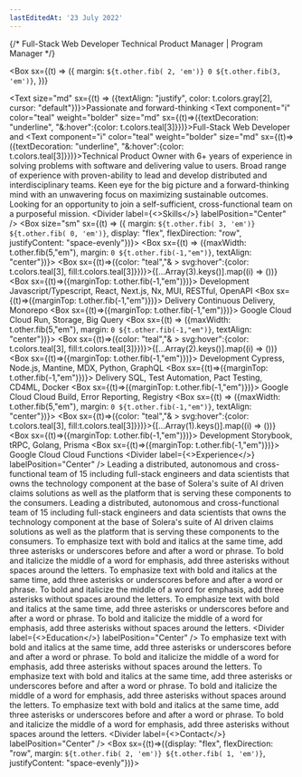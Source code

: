 ```yaml
---
lastEditedAt: '23 July 2022'
---
```


<Title style={{fontWeight: "bold", fontVariant: "all-small-caps", display:"inline-block", }} sx={(t)=>({color: t.colors.teal[5], cursor: "default", "&:hover":{color: t.colors.teal[3]}})}>Marco Kunz</Title>
{/* <Text>Full-Stack Web Developer</Text>
<Text color='dimmed' inherit>Technical Product Manager | Program Manager</Text> */}

<Box
  sx={(t) => ({
    margin: `${t.other.fib( 2, 'em')} 0 ${t.other.fib(3, 'em')}`,
  })}
>
  <Text size="md" sx={(t) => ({textAlign: "justify", color: t.colors.gray[2], cursor: "default"})}>Passionate and forward-thinking <Text component="i" color="teal" weight="bolder" size="md" sx={(t)=>({textDecoration: "underline", "&:hover":{color: t.colors.teal[3]}})}>Full-Stack Web Developer</Text> and <Text component="i" color="teal" weight="bolder" size="md" sx={(t)=>({textDecoration: "underline", "&:hover":{color: t.colors.teal[3]}})}>Technical Product Owner</Text> with 6+ years of experience in solving problems with software and delivering value to users. Broad range of experience with proven-ability to lead and develop distributed and interdisciplinary teams. Keen eye for the big picture and a forward-thinking mind with an unwavering focus on maximizing sustainable outcomes. Looking for an opportunity to join a self-sufficient, cross-functional team on a purposeful mission.</Text>
</Box>
<Divider label={<><IconBulb size={14} /><Text color="dimmed" ml={5} size="xs">Skills</Text></>} labelPosition="Center"  />
<Box size="sm" sx={(t) => ({ margin: `${t.other.fib( 3, 'em')} ${t.other.fib( 0, 'em')}`, display: "flex", flexDirection: "row", justifyContent: "space-evenly"})}>
  <Box sx={(t) => ({maxWidth: t.other.fib(5,"em"), margin: `0 ${t.other.fib(-1,"em")}`, textAlign: "center"})}>
    <Box sx={(t)=>({color: "teal","& > svg:hover":{color: t.colors.teal[3], fill:t.colors.teal[3]}})}>{[...Array(3).keys()].map((i) => (<IconStar key={1} size={16} />))}</Box>
    <Box sx={(t)=>({marginTop: t.other.fib(-1,"em")})}>
      <Text color="dimmed" size="sm">Development</Text>
      <Text size="sm">Javascript/Typescript, React, Next.js, Nx, MUI, RESTful, OpenAPI</Text>
    </Box>
    <Box sx={(t)=>({marginTop: t.other.fib(-1,"em")})}>
      <Text color="dimmed" size="sm">Delivery</Text>
      <Text size="sm">Continuous Delivery, Monorepo</Text>
    </Box>
    <Box sx={(t)=>({marginTop: t.other.fib(-1,"em")})}>
      <Text color="dimmed" size="sm">Google Cloud</Text>
      <Text size="sm">Cloud Run, Storage, Big Query</Text>
    </Box>
  </Box>
  <Box sx={(t) => ({maxWidth: t.other.fib(5,"em"), margin: `0 ${t.other.fib(-1,"em")}`, textAlign: "center"})}>
    <Box sx={(t)=>({color: "teal","& > svg:hover":{color: t.colors.teal[3], fill:t.colors.teal[3]}})}>{[...Array(2).keys()].map((i) => (<IconStar key={1} size={16} />))}</Box>
    <Box sx={(t)=>({marginTop: t.other.fib(-1,"em")})}>
      <Text color="dimmed" size="sm">Development</Text>
      <Text size="sm">Cypress, Node.js, Mantine, MDX, Python, GraphQL</Text>
    </Box>
    <Box sx={(t)=>({marginTop: t.other.fib(-1,"em")})}>
      <Text color="dimmed" size="sm">Delivery</Text>
      <Text size="sm">SQL, Test Automation, Pact Testing, CD4ML, Docker</Text>
    </Box>
    <Box sx={(t)=>({marginTop: t.other.fib(-1,"em")})}>
      <Text color="dimmed" size="sm">Google Cloud</Text>
      <Text size="sm">Cloud Build, Error Reporting, Registry</Text>
    </Box>
  </Box>
  <Box sx={(t) => ({maxWidth: t.other.fib(5,"em"), margin: `0 ${t.other.fib(-1,"em")}`, textAlign: "center"})}>
    <Box sx={(t)=>({color: "teal","& > svg:hover":{color: t.colors.teal[3], fill:t.colors.teal[3]}})}>{[...Array(1).keys()].map((i) => (<IconStar key={1} size={16} />))}</Box>
    <Box sx={(t)=>({marginTop: t.other.fib(-1,"em")})}>
      <Text color="dimmed" size="sm">Development</Text>
      <Text size="sm">Storybook, tRPC, Golang, Prisma</Text>
    </Box>
    <Box sx={(t)=>({marginTop: t.other.fib(-1,"em")})}>
      <Text color="dimmed" size="sm">Google Cloud</Text>
      <Text size="sm">Cloud Functions</Text>
    </Box>
  </Box>
</Box>
<Divider label={<><IconBriefcase size={14} /><Text color="dimmed" ml={5} size="xs">Experience</Text></>} labelPosition="Center"  />
<TimelineItem  title="Director Visual Intelligence" org="Solera" startYear="2019">Leading a distributed, autonomous and cross-functional team of 15 including full-stack engineers and data scientists that owns the technology component at the base of Solera's suite of AI driven claims solutions as well as the platform that is serving these components to the consumers.</TimelineItem>
<TimelineItem  title="Product Owner Data Pipeline" org="Siroop" startYear="2016" endYear="2018">Leading a distributed, autonomous and cross-functional team of 15 including full-stack engineers and data scientists that owns the technology component at the base of Solera's suite of AI driven claims solutions as well as the platform that is serving these components to the consumers.</TimelineItem>
<TimelineItem  title="Fleet Managere EMEA" org="Google Streetview" startYear="2013" endYear="2014">To emphasize text with bold and italics at the same time, add three asterisks or underscores before and after a word or phrase. To bold and italicize the middle of a word for emphasis, add three asterisks without spaces around the letters.</TimelineItem>
<TimelineItem  title="Junior Researcher" org="Eawag" startYear="2010" endYear="2010">To emphasize text with bold and italics at the same time, add three asterisks or underscores before and after a word or phrase. To bold and italicize the middle of a word for emphasis, add three asterisks without spaces around the letters.</TimelineItem>
<TimelineItem  title="Program Manager Hub Automation" org="Swiss Post International" startYear="2006" endYear="2011">To emphasize text with bold and italics at the same time, add three asterisks or underscores before and after a word or phrase. To bold and italicize the middle of a word for emphasis, add three asterisks without spaces around the letters.</TimelineItem>
<Divider label={<><IconSchool size={14} /><Text color="dimmed" ml={5} size="xs">Education</Text></>} labelPosition="Center"  />
<TimelineItem  title="Full-Stack Web Engineering Course" org="Codeworks" startYear="2018" endYear="2018">To emphasize text with bold and italics at the same time, add three asterisks or underscores before and after a word or phrase. To bold and italicize the middle of a word for emphasis, add three asterisks without spaces around the letters.</TimelineItem>
<TimelineItem  title="B.Sc. in Business Engineering" org="University of Applied Sciences Northwestern Switzerland" startYear="2003" endYear="2006">To emphasize text with bold and italics at the same time, add three asterisks or underscores before and after a word or phrase. To bold and italicize the middle of a word for emphasis, add three asterisks without spaces around the letters.</TimelineItem>
<TimelineItem  title="Computer Science Apprenticeship" org="Swisscom" startYear="1999" endYear="2003">To emphasize text with bold and italics at the same time, add three asterisks or underscores before and after a word or phrase. To bold and italicize the middle of a word for emphasis, add three asterisks without spaces around the letters.</TimelineItem>
<Divider label={<><IconId size={14} /><Text color="dimmed" ml={5} size="xs">Contact</Text></>} labelPosition="Center" />
<Box sx={(t)=>({display: "flex", flexDirection: "row", margin: `${t.other.fib( 2, 'em')} ${t.other.fib( 1, 'em')}`, justifyContent: "space-evenly"})}>
  <Obfuscate tel="+41793790928" aria-label="Call me!">
    <ActionIcon size={50}><IconPhone color="teal" size={50} stroke={0.5} /></ActionIcon>
  </Obfuscate>
  <Obfuscate email="kunz.marco@gmail.com" aria-label="Mail me!">
    <ActionIcon size={50}><IconMail color="teal" size={50} stroke={0.5} /></ActionIcon>
  </Obfuscate>
  <a href="https://www.linkedin.com/in/marcokunz/">
    <ActionIcon size={50}><IconBrandLinkedin color="teal" size={50} stroke={0.5} /></ActionIcon>
  </a>
  <a href="https://github.com/wrthwhl/">
    <ActionIcon size={50}><IconBrandGithub color="teal" size={50} stroke={0.5} /></ActionIcon>
  </a>
</Box>